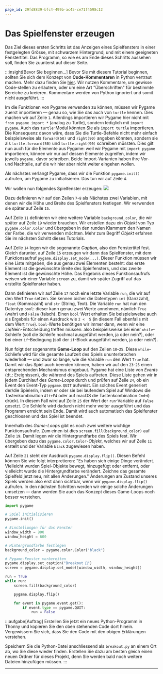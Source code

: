 ```yaml
---
page_id: 29fd8839-bfc4-499b-ac45-ce71f4598c12
---
```

# Das Spielfenster erzeugen
Das Ziel dieses ersten Schritts ist das Anzeigen eines Spielfensters in einer festgelegten Grösse, mit schwarzem Hintergrund, und mit einem geeigneten Fenstertitel. Das Programm, so wie es am Ende dieses Schritts aussehen soll, finden Sie zuunterst auf dieser Seite.

:::insight[Bevor Sie beginnen...]
Bevor Sie mit diesem Tutorial beginnen, sollten Sie sich dem Konzept von **Code-Kommentaren** in Python vertraut machen. Mehr dazu finden Sie [hier](../../../03-Ressourcen/03-Advanced-Python/01-Kommentare.mdx). Wir nutzen Kommentare, um gewisse Code-stellen zu erläutern, oder um eine Art "Überschriften" für bestimmte Bereiche zu kreieren. Kommentare werden von Python ignoriert und somit nicht ausgeführt.
:::

Im die Funktionen von Pygame verwenden zu können, müssen wir Pygame zuerst importieren — genau so, wie Sie das auch von `turtle` kennen. Dies machen wir auf Zeile `1`. Allerdings importieren wir Pygame hier nicht mit `from pygame import *` (analog zu Turtle), sondern lediglich mit `import pygame`. Auch das `turtle`-Modul könnten Sie als `import turtle` importieren. Die Konsequenz davon wäre, dass Sie die Turtle-Befehle nicht mehr einfach beispielsweise als `forward(50)` und `right(90)` angeben könnten, sondern sie als `turtle.forward(50)` und `turtle.right(90)` schreiben müssten. Dies gilt nun auch für die Elemente aus Pygame: weil wir Pygame mit `import pygame` importieren, können wir nur auf dessen Elemente zugreifen, indem wir jeweils `pygame.` davor schreiben. Beide Import-Varianten haben ihre Vor- und Nachteile, auf die wir hier aber nicht weiter eingehen wollen.

Als nächstes verlangt Pygame, dass wir die Funktion `pygame.init()` aufrufen, um Pygame zu initialisieren. Das tun wir auf Zeile `4`.

Wir wollen nun folgendes Spielfenster erzeugen:
![](img/hoehe_breite.png)

Dazu definieren wir auf den Zeilen `7`-`8` als Nächstes zwei Variablen, mit denen wir die Höhe und Breite des Spielfensters festlegen. Wir verwenden sie später auf Zeile `15`.

Auf Zeile `11` definieren wir eine weitere Variable `background_color`, die wir später auf Zeile `19` wieder brauchen. Wir erstellen dazu ein _Objekt_ von Typ `pygame.color.Color` und übergeben in den runden Klammern den Namen der Farbe, die wir verwenden möchten. Mehr zum Begriff _Objekt_ erfahren Sie im nächsten Schritt dieses Tutorials.

Auf Zeile `14` legen wir die sogenannte _Caption_, also den Fenstertitel fest. Gleich darunter, auf Zeile `15` erzeugen wir dann das Spielfenster, mit dem Funktionsaufruf `pygame.display.set_mode(...)`. Dieser Funktion müssen wir eine Liste mitgeben, die aus genau zwei Elementen besteht: das erste Element ist die gewünschte Breite des Spielfensters, und das zweite Element ist die gewünschte Höhe. Das Ergebnis dieses Funktionsaufrufs weisen wir einer Variable `screen` zu, damit wir später Zugriff auf das erstellte Spielfenster haben.

Dann definieren wir auf Zeile `17` noch eine letzte Variable `run`, die wir auf den Wert `True` setzen. Sie kennen bisher die Datentypen `int` (Ganzzahl), `float` (Kommazahl) und `str` (String, Text). Die Variable `run` hat nun den Datentyp `bool`: dieser kann genau zwei Werte annehmen, nämlich `True` (wahr) und `False` (falsch). Einen `bool`-Wert erhalten Sie beispielsweise auch als Ergebnis für einen Ausdruck wie `2 <  5` (in diesem Fall ebenfalls mit dem Wert `True`). `bool`-Werte benötigen wir immer dann, wenn wir eine Ja/Nein-Entscheidung treffen müssen: also beispielsweise bei einer `while`-Schleife (soll die Schleife nochmal ausgeführt werden, ja oder nein?), oder bei einer `if`-Bedingung (soll der `if`-Block ausgeführt werden, ja oder nein?).

Nun folgt der sogenannte **Game-Loop** auf den Zeilen `18`-`25`. Diese `while`-Schliefe wird für die gesamte Laufzeit des Spiels ununterbrochen wiederholt — und zwar so lange, wie die Variable `run` den Wert `True` hat. Damit wir das Spiel auch beenden können, haben wir auf den `23`-`25` einen entsprechenden Mechanismus eingebaut. Pygame hat eine Liste von _Events_ (dt.: Ereignissen), die während des Spiels auftreten. Diese Liste gehen wir in jedem Durchlauf des _Game-Loops_ durch und prüfen auf Zeile `24`, ob ein Event den Event-Typ `pygame.QUIT` aufweist. Ein solches Event generiert der/die Spielerin, indem er oder sie bei laufendem Spiel auf Windows die Tastenkombination `Alt+F4` oder auf macOS die Tastenkombination `Cmd+Q` drückt. In diesem Fall wird auf Zeile `25` der Wert der `run`-Variable auf `False` gesetzt. Die Schleife wird dadurch nicht mehr weiter ausgeführt und das Programm erreicht sein Ende. Damit wird auch automatisch das Spielfenster geschlossen und das Spiel ist beendet.

Innerhalb des _Game-Loops_ gibt es noch zwei weitere wichtige Funktionsaufrufe. Zum einen ist dies `screen.fill(background_color)` auf Zeile `19`. Damit legen wir die Hintergrundfarbe des Spiels fest. Wir übergeben dazu das `pygame.color.Color`-_Objekt_, welches wir auf Zeile `11` erstellt und der Variable `black` zugewiesen haben.

Auf Zeile `21` steht der Ausdruck `pygame.display.flip()`. Diesen Befehl können Sie wie folgt interpretieren: "Es haben sich einige Dinge verändert. Vielleicht wurden Spiel-Objekte bewegt, hinzugefügt oder entfernt, oder vielleicht wurde die Hintergrundfarbe verändert. Zeichne das gesamte Spielfeld jetzt neu, mit allen Änderungen." Änderungen am Zustand unseres Spiels werden also erst dann sichtbar, wenn wir `pygame.display.flip()` aufrufen. In den nächsten Schritten werden wir einige solche Änderungen umsetzen — dann werden Sie auch das Konzept dieses Game-Loops noch besser verstehen.

```python showLineNumbers
import pygame

# Spiel initialisieren
pygame.init()

# Einstellungen für das Fenster
window_width = 800
window_height = 600

# Hintergrundfarbe festlegen
background_color = pygame.color.Color("black")

# Pygame-Fenster vorbereiten
pygame.display.set_caption("Breakout 👾")
screen = pygame.display.set_mode([window_width, window_height])

run = True
while run:
    screen.fill(background_color)

    pygame.display.flip()

    for event in pygame.event.get():
        if event.type == pygame.QUIT:
            run = False
```

:::aufgabe[Auftrag]
Erstellen Sie jetzt ein neues Python-Programm in Thonny und kopieren Sie den oben stehenden Code dort hinein. Vergewissern Sie sich, dass Sie den Code mit den obigen Erklärungen verstehen.

Speichern Sie die Python-Datei anschliessend als `breakout.py` an einem Ort ab, wo Sie diese wieder finden. Erstellen Sie dazu am besten gleich einen neuen Ordner für dieses Projekt, denn Sie werden bald noch weitere Dateien hinzufügen müssen.
:::

---
